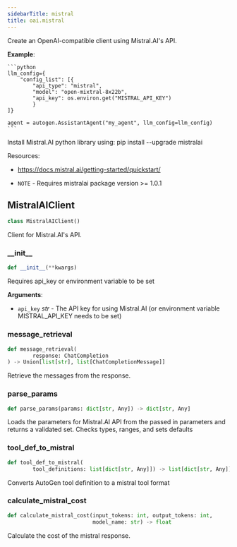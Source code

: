 ```yaml
---
sidebarTitle: mistral
title: oai.mistral
---
```


Create an OpenAI-compatible client using Mistral.AI's API.

**Example**:

    ```python
    llm_config={
        "config_list": [{
            "api_type": "mistral",
            "model": "open-mixtral-8x22b",
            "api_key": os.environ.get("MISTRAL_API_KEY")
            }
    ]}

    agent = autogen.AssistantAgent("my_agent", llm_config=llm_config)
    ```
  
  Install Mistral.AI python library using: pip install --upgrade mistralai
  
  Resources:
  - https://docs.mistral.ai/getting-started/quickstart/
  
- `NOTE` - Requires mistralai package version >= 1.0.1

## MistralAIClient

```python
class MistralAIClient()
```

Client for Mistral.AI's API.

### \_\_init\_\_

```python
def __init__(**kwargs)
```

Requires api_key or environment variable to be set

**Arguments**:

- `api_key` _str_ - The API key for using Mistral.AI (or environment variable MISTRAL_API_KEY needs to be set)

### message\_retrieval

```python
def message_retrieval(
        response: ChatCompletion
) -> Union[list[str], list[ChatCompletionMessage]]
```

Retrieve the messages from the response.

### parse\_params

```python
def parse_params(params: dict[str, Any]) -> dict[str, Any]
```

Loads the parameters for Mistral.AI API from the passed in parameters and returns a validated set. Checks types, ranges, and sets defaults

### tool\_def\_to\_mistral

```python
def tool_def_to_mistral(
        tool_definitions: list[dict[str, Any]]) -> list[dict[str, Any]]
```

Converts AutoGen tool definition to a mistral tool format

### calculate\_mistral\_cost

```python
def calculate_mistral_cost(input_tokens: int, output_tokens: int,
                           model_name: str) -> float
```

Calculate the cost of the mistral response.

